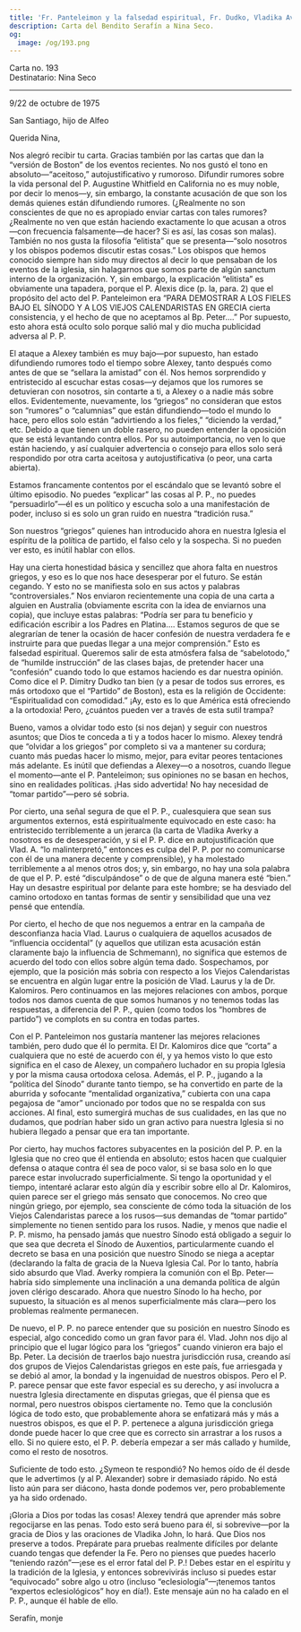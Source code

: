 ```yaml
---
title: 'Fr. Panteleimon y la falsedad espiritual, Fr. Dudko, Vladika Averky'
description: Carta del Bendito Serafín a Nina Seco.
og:
  image: /og/193.png
---
```


<div style={{textAlign:'right', fontFamily:'monospace'}}>Carta no. 193</div>
<div style={{textAlign:'left', fontFamily:'monospace'}}>Destinatario: Nina Seco</div>

---

9/22 de octubre de 1975

San Santiago, hijo de Alfeo

Querida Nina,

Nos alegró recibir tu carta. Gracias también por las cartas que dan la “versión de Boston” de los eventos recientes. No nos gustó el tono en absoluto—“aceitoso,” autojustificativo y rumoroso. Difundir rumores sobre la vida personal del P. Augustine Whitfield en California no es muy noble, por decir lo menos—y, sin embargo, la constante acusación de que son los demás quienes están difundiendo rumores. (¿Realmente no son conscientes de que no es apropiado enviar cartas con tales rumores? ¿Realmente no ven que están haciendo exactamente lo que acusan a otros—con frecuencia falsamente—de hacer? Si es así, las cosas son malas). También no nos gusta la filosofía “elitista” que se presenta—“solo nosotros y los obispos podemos discutir estas cosas.” Los obispos que hemos conocido siempre han sido muy directos al decir lo que pensaban de los eventos de la iglesia, sin halagarnos que somos parte de algún sanctum interno de la organización. Y, sin embargo, la explicación “elitista” es obviamente una tapadera, porque el P. Alexis dice (p. la, para. 2) que el propósito del acto del P. Panteleimon era “PARA DEMOSTRAR A LOS FIELES BAJO EL SÍNODO Y A LOS VIEJOS CALENDARISTAS EN GRECIA cierta consistencia, y el hecho de que no aceptamos al Bp. Peter….” Por supuesto, esto ahora está oculto solo porque salió mal y dio mucha publicidad adversa al P. P.

El ataque a Alexey también es muy bajo—por supuesto, han estado difundiendo rumores todo el tiempo sobre Alexey, tanto después como antes de que se “sellara la amistad” con él. Nos hemos sorprendido y entristecido al escuchar estas cosas—y dejamos que los rumores se detuvieran con nosotros, sin contarte a ti, a Alexey o a nadie más sobre ellos. Evidentemente, nuevamente, los “griegos” no consideran que estos son “rumores” o “calumnias” que están difundiendo—todo el mundo lo hace, pero ellos solo están “advirtiendo a los fieles,” “diciendo la verdad,” etc. Debido a que tienen un doble rasero, no pueden entender la oposición que se está levantando contra ellos. Por su autoimportancia, no ven lo que están haciendo, y así cualquier advertencia o consejo para ellos solo será respondido por otra carta aceitosa y autojustificativa (o peor, una carta abierta).

Estamos francamente contentos por el escándalo que se levantó sobre el último episodio. No puedes “explicar” las cosas al P. P., no puedes “persuadirlo”—él es un político y escucha solo a una manifestación de poder, incluso si es solo un gran ruido en nuestra “tradición rusa.”

Son nuestros “griegos” quienes han introducido ahora en nuestra Iglesia el espíritu de la política de partido, el falso celo y la sospecha. Si no pueden ver esto, es inútil hablar con ellos.

Hay una cierta honestidad básica y sencillez que ahora falta en nuestros griegos, y eso es lo que nos hace desesperar por el futuro. Se están cegando. Y esto no se manifiesta solo en sus actos y palabras “controversiales.” Nos enviaron recientemente una copia de una carta a alguien en Australia (obviamente escrita con la idea de enviarnos una copia), que incluye estas palabras: “Podría ser para tu beneficio y edificación escribir a los Padres en Platina…. Estamos seguros de que se alegrarían de tener la ocasión de hacer confesión de nuestra verdadera fe e instruirte para que puedas llegar a una mejor comprensión.” Esto es falsedad espiritual. Queremos salir de esta atmósfera falsa de “sabelotodo,” de “humilde instrucción” de las clases bajas, de pretender hacer una “confesión” cuando todo lo que estamos haciendo es dar nuestra opinión. Como dice el P. Dimitry Dudko tan bien (y a pesar de todos sus errores, es más ortodoxo que el “Partido” de Boston), esta es la religión de Occidente: “Espiritualidad con comodidad.” ¡Ay, esto es lo que América está ofreciendo a la ortodoxia! Pero, ¿cuántos pueden ver a través de esta sutil trampa?

Bueno, vamos a olvidar todo esto (si nos dejan) y seguir con nuestros asuntos; que Dios te conceda a ti y a todos hacer lo mismo. Alexey tendrá que “olvidar a los griegos” por completo si va a mantener su cordura; cuanto más puedas hacer lo mismo, mejor, para evitar peores tentaciones más adelante. Es inútil que defiendas a Alexey—o a nosotros, cuando llegue el momento—ante el P. Panteleimon; sus opiniones no se basan en hechos, sino en realidades políticas. ¡Has sido advertida! No hay necesidad de “tomar partido”—pero sé sobria.

Por cierto, una señal segura de que el P. P., cualesquiera que sean sus argumentos externos, está espiritualmente equivocado en este caso: ha entristecido terriblemente a un jerarca (la carta de Vladika Averky a nosotros es de desesperación, y si el P. P. dice en autojustificación que Vlad. A. “lo malinterpretó,” entonces es culpa del P. P. por no comunicarse con él de una manera decente y comprensible), y ha molestado terriblemente a al menos otros dos; y, sin embargo, no hay una sola palabra de que el P. P. esté “disculpándose” o de que de alguna manera esté “bien.” Hay un desastre espiritual por delante para este hombre; se ha desviado del camino ortodoxo en tantas formas de sentir y sensibilidad que una vez pensé que entendía.

Por cierto, el hecho de que nos neguemos a entrar en la campaña de desconfianza hacia Vlad. Laurus o cualquiera de aquellos acusados de “influencia occidental” (y aquellos que utilizan esta acusación están claramente bajo la influencia de Schmemann), no significa que estemos de acuerdo del todo con ellos sobre algún tema dado. Sospechamos, por ejemplo, que la posición más sobria con respecto a los Viejos Calendaristas se encuentra en algún lugar entre la posición de Vlad. Laurus y la de Dr. Kalomiros. Pero continuamos en las mejores relaciones con ambos, porque todos nos damos cuenta de que somos humanos y no tenemos todas las respuestas, a diferencia del P. P., quien (como todos los “hombres de partido”) ve complots en su contra en todas partes.

Con el P. Panteleimon nos gustaría mantener las mejores relaciones también, pero dudo que él lo permita. El Dr. Kalomiros dice que “corta” a cualquiera que no esté de acuerdo con él, y ya hemos visto lo que esto significa en el caso de Alexey, un compañero luchador en su propia Iglesia y por la misma causa ortodoxa celosa. Además, el P. P., jugando a la “política del Sínodo” durante tanto tiempo, se ha convertido en parte de la aburrida y sofocante “mentalidad organizativa,” cubierta con una capa pegajosa de “amor” uncionado por todos que no se respalda con sus acciones. Al final, esto sumergirá muchas de sus cualidades, en las que no dudamos, que podrían haber sido un gran activo para nuestra Iglesia si no hubiera llegado a pensar que era tan importante.

Por cierto, hay muchos factores subyacentes en la posición del P. P. en la Iglesia que no creo que él entienda en absoluto; estos hacen que cualquier defensa o ataque contra él sea de poco valor, si se basa solo en lo que parece estar involucrado superficialmente. Si tengo la oportunidad y el tiempo, intentaré aclarar esto algún día y escribir sobre ello al Dr. Kalomiros, quien parece ser el griego más sensato que conocemos. No creo que ningún griego, por ejemplo, sea consciente de cómo toda la situación de los Viejos Calendaristas parece a los rusos—sus demandas de “tomar partido” simplemente no tienen sentido para los rusos. Nadie, y menos que nadie el P. P. mismo, ha pensado jamás que nuestro Sínodo está obligado a seguir lo que sea que decreta el Sínodo de Auxentios, particularmente cuando el decreto se basa en una posición que nuestro Sínodo se niega a aceptar (declarando la falta de gracia de la Nueva Iglesia Cal. Por lo tanto, habría sido absurdo que Vlad. Averky rompiera la comunión con el Bp. Peter—habría sido simplemente una inclinación a una demanda política de algún joven clérigo descarado. Ahora que nuestro Sínodo lo ha hecho, por supuesto, la situación es al menos superficialmente más clara—pero los problemas realmente permanecen.

De nuevo, el P. P. no parece entender que su posición en nuestro Sínodo es especial, algo concedido como un gran favor para él. Vlad. John nos dijo al principio que el lugar lógico para los “griegos” cuando vinieron era bajo el Bp. Peter. La decisión de traerlos bajo nuestra jurisdicción rusa, creando así dos grupos de Viejos Calendaristas griegos en este país, fue arriesgada y se debió al amor, la bondad y la ingenuidad de nuestros obispos. Pero el P. P. parece pensar que este favor especial es su derecho, y así involucra a nuestra Iglesia directamente en disputas griegas, que él piensa que es normal, pero nuestros obispos ciertamente no. Temo que la conclusión lógica de todo esto, que probablemente ahora se enfatizará más y más a nuestros obispos, es que el P. P. pertenece a alguna jurisdicción griega donde puede hacer lo que cree que es correcto sin arrastrar a los rusos a ello. Si no quiere esto, el P. P. debería empezar a ser más callado y humilde, como el resto de nosotros.

Suficiente de todo esto. ¿Symeon te respondió? No hemos oído de él desde que le advertimos (y al P. Alexander) sobre ir demasiado rápido. No está listo aún para ser diácono, hasta donde podemos ver, pero probablemente ya ha sido ordenado.

¡Gloria a Dios por todas las cosas! Alexey tendrá que aprender más sobre regocijarse en las penas. Todo esto será bueno para él, si sobrevive—por la gracia de Dios y las oraciones de Vladika John, lo hará. Que Dios nos preserve a todos. Prepárate para pruebas realmente difíciles por delante cuando tengas que defender la Fe. Pero no pienses que puedes hacerlo “teniendo razón”—¡ese es el error fatal del P. P.! Debes estar en el espíritu y la tradición de la Iglesia, y entonces sobrevivirás incluso si puedes estar “equivocado” sobre algo u otro (incluso “eclesiología”—¡tenemos tantos “expertos eclesiológicos” hoy en día!). Este mensaje aún no ha calado en el P. P., aunque él hable de ello.

Serafín, monje